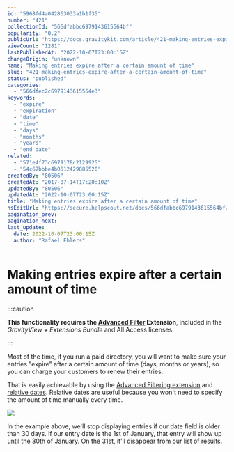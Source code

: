 ```yaml
---
id: "5968fd4a042863033a1b1f35"
number: "421"
collectionId: "566dfabbc6979143615564bf"
popularity: "0.2"
publicUrl: "https://docs.gravitykit.com/article/421-making-entries-expire-after-a-certain-amount-of-time"
viewCount: "1281"
lastPublishedAt: "2022-10-07T23:00:15Z"
changeOrigin: "unknown"
name: "Making entries expire after a certain amount of time"
slug: "421-making-entries-expire-after-a-certain-amount-of-time"
status: "published"
categories: 
  - "566dfec2c6979143615564e3"
keywords: 
  - "expire"
  - "expiration"
  - "date"
  - "time"
  - "days"
  - "months"
  - "years"
  - "end date"
related: 
  - "571e4f73c6979178c2129925"
  - "54c67bbbe4b0512429885520"
createdBy: "80506"
createdAt: "2017-07-14T17:20:10Z"
updatedBy: "80506"
updatedAt: "2022-10-07T23:00:15Z"
title: "Making entries expire after a certain amount of time"
hsEditUrl: "https://secure.helpscout.net/docs/566dfabbc6979143615564bf/article/5968fd4a042863033a1b1f35"
pagination_prev: 
pagination_next: 
last_update:
  date: 2022-10-07T23:00:15Z
  author: "Rafael Ehlers"
---
```


# Making entries expire after a certain amount of time


:::caution


**This functionality requires the [Advanced Filter](https://www.gravitykit.com/extensions/advanced-filter/) Extension**, included in the *GravityView + Extensions Bundle* and All Access licenses.

:::



Most of the time, if you run a paid directory, you will want to make sure your entries "expire" after a certain amount of time (days, months or years), so you can charge your customers to renew their entries.

That is easily achievable by using the [Advanced Filtering extension](https://www.gravitykit.com/extensions/advanced-filter/) and [relative dates](https://docs.gravitykit.com/article/79-using-relative-start-dates-and-end-dates). Relative dates are useful because you won't need to specify the amount of time manually every time.

![](https://s3.amazonaws.com/helpscout.net/docs/assets/54c58489e4b051242988532c/images/596902d32c7d3a73488b1f43/file-6OIa6I8tcx.jpg)

In the example above, we'll stop displaying entries if our date field is older than 30 days. If our entry date is the 1st of January, that entry will show up until the 30th of January. On the 31st, it'll disappear from our list of results.